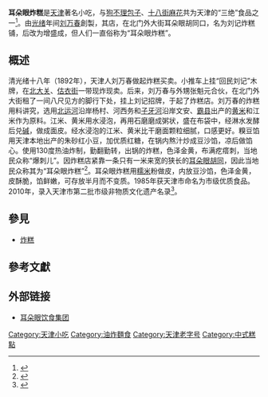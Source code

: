 '''耳朵眼炸糕'''是[[天津|天津]]著名小吃，与[[狗不理包子|狗不理包子]]、[[十八街麻花|十八街麻花]]共为天津的“三绝”食品之一<ref>{{Cite book|title=中国民俗旅游|last=郭艳萍|first=|publisher=北京：中国旅游出版社|year=2016.09|isbn=978-7-5032-5673-8|location=|pages=23}}</ref>。由[[光绪|光绪]]年间[[刘万春|刘万春]]創製，其店，在北门外大街耳朵眼胡同口，名为刘记炸糕铺，后改为增盛成，但人们一直俗称为“耳朵眼炸糕”。

== 概述 ==

清光绪十八年（1892年），天津人刘万春做起炸糕买卖。小推车上挂“回民刘记”木牌，在[[北大关|北大关]]、[[估衣街|估衣街]]一带现炸现卖。后来，刘万春与外甥张魁元合伙，在北门外大街租了一间八尺见方的脚行下处，挂上刘记招牌，于起了炸糕店。刘万春的炸糕用料讲究，选用[[北运河|北运河]]沿岸杨村、河西务和[[子牙河|子牙河]]沿岸文安、[[霸州市|霸县]]出产的[[黄米|黄米]]和江米作为原料。江米、黄米用水浸泡，再用石磨磨成粥状，盛在布袋中，经淋水发酵后兑[[碱|碱]]，做成面皮。经水浸泡的江米、黄米比干磨面颗粒细腻，口感更好。糗豆馅用天津本地出产的朱砂红小豆，加优质红糖，在锅内熬汁炒成豆沙馅，凉后做馅心。使用130度热油炸制，勤翻勤转，出锅的炸糕，色泽金黄，布满疙瘩刺，当地民众称“爆刺儿”。因炸糕店紧靠一条只有一米来宽的狭长的[[耳朵眼胡同|耳朵眼胡同]]，因此当地民众称其为“耳朵眼炸糕”<ref>{{Cite book|title=舌尖上的天津 这是天津味儿|last=赵永强编著|first=|publisher=天津：天津人民出版社|year=2013.04|isbn=978-7-201-07663-8|location=|pages=86-87}}</ref>。耳朵眼炸糕用[[糯米|糯米]]粉做皮，内放豆沙馅，色泽金黄，皮酥脆，馅鲜嫩，可存放半月而不变质。1985年获天津市命名为市级优质食品。2010年，录入天津市第二批市级非物质文化遗产名录<ref>{{Cite book|title=每天都与书相遇|last=罗文华著|first=|publisher=南昌：江西高校出版社|year=2015.01|isbn=978-7-5493-1107-1|location=|pages=132}}</ref>。

==參見==

*[[炸糕|炸糕]]

==參考文獻==
{{reflist}}

== 外部链接 ==
*[http://www.erduoyangroup.com/ 耳朵眼饮食集团]

{{老天津卫}}

[[Category:天津小吃|Category:天津小吃]]
[[Category:油炸麵食|Category:油炸麵食]]
[[Category:天津老字号|Category:天津老字号]]
[[Category:中式糕點|Category:中式糕點]]